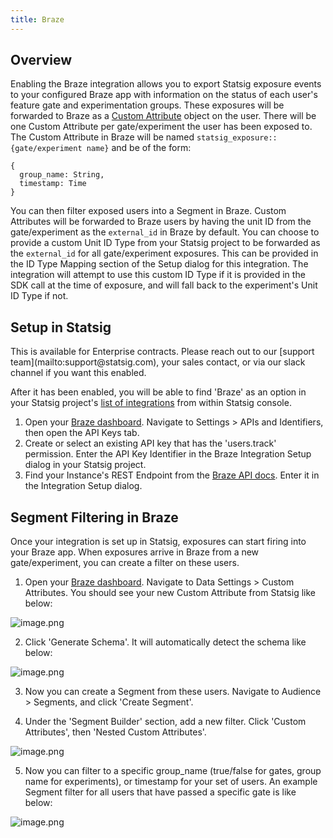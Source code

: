 ```yaml
---
title: Braze
---
```


## Overview

Enabling the Braze integration allows you to export Statsig exposure events to your configured Braze app with information on the status of each user's feature gate and experimentation groups. These exposures will be forwarded to Braze as a [Custom Attribute](https://www.braze.com/docs/user_guide/data/custom_data/custom_attributes) object on the user. There will be one Custom Attribute per gate/experiment the user has been exposed to. The Custom Attribute in Braze will be named `statsig_exposure::{gate/experiment name}` and be of the form:

```
{
  group_name: String,
  timestamp: Time
}
```

You can then filter exposed users into a Segment in Braze. Custom Attributes will be forwarded to Braze users by having the unit ID from the gate/experiment as the `external_id` in Braze by default. You can choose to provide a custom Unit ID Type from your Statsig project to be forwarded as the `external_id` for all gate/experiment exposures. This can be provided in the ID Type Mapping section of the Setup dialog for this integration. The integration will attempt to use this custom ID Type if it is provided in the SDK call at the time of exposure, and will fall back to the experiment's Unit ID Type if not.

## Setup in Statsig

<Info>
This is available for Enterprise contracts. Please reach out to our [support team](mailto:support@statsig.com), your sales contact, or via our slack channel if you want this enabled.
</Info>

After it has been enabled, you will be able to find 'Braze' as an option in your Statsig project's [list of integrations](https://console.statsig.com/integrations) from within Statsig console.

1. Open your [Braze dashboard](https://dashboard.braze.com/). Navigate to Settings > APIs and Identifiers, then open the API Keys tab.
2. Create or select an existing API key that has the 'users.track' permission. Enter the API Key Identifier in the Braze Integration Setup dialog in your Statsig project.
3. Find your Instance's REST Endpoint from the [Braze API docs](https://www.braze.com/docs/api/basics/#api-definitions/). Enter it in the Integration Setup dialog.

## Segment Filtering in Braze

Once your integration is set up in Statsig, exposures can start firing into your Braze app. When exposures arrive in Braze from a new gate/experiment, you can create a filter on these users.

1. Open your [Braze dashboard](https://dashboard.braze.com/). Navigate to Data Settings > Custom Attributes. You should see your new Custom Attribute from Statsig like below:

![image.png](https://graphite-user-uploaded-assets-prod.s3.amazonaws.com/qQgXOng6fMO38nDCoRsE/9b09c6b2-b230-499a-a303-29bfe254c6bd.png)

2. Click 'Generate Schema'. It will automatically detect the schema like below:

![image.png](https://graphite-user-uploaded-assets-prod.s3.amazonaws.com/qQgXOng6fMO38nDCoRsE/f6545fc7-e328-44af-8f32-700d442c7869.png)

3. Now you can create a Segment from these users. Navigate to Audience > Segments, and click 'Create Segment'.

4. Under the 'Segment Builder' section, add a new filter. Click 'Custom Attributes', then 'Nested Custom Attributes'.

![image.png](https://graphite-user-uploaded-assets-prod.s3.amazonaws.com/qQgXOng6fMO38nDCoRsE/d0257d44-793c-4ceb-b81e-4a0d58019ff0.png)

5. Now you can filter to a specific group_name (true/false for gates, group name for experiments), or timestamp for your set of users. An example Segment filter for all users that have passed a specific gate is like below:

![image.png](https://graphite-user-uploaded-assets-prod.s3.amazonaws.com/qQgXOng6fMO38nDCoRsE/20d71870-98bf-47b0-aa8d-e0aed4d7a2df.png)
